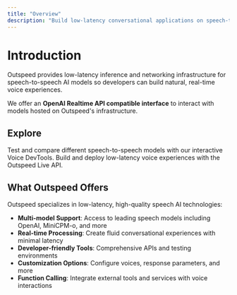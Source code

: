 ```yaml
---
title: "Overview"
description: "Build low-latency conversational applications on speech-to-speech models"
---
```


# Introduction

Outspeed provides low-latency inference and networking infrastructure for speech-to-speech AI models
so developers can build natural, real-time voice experiences.

We offer an **OpenAI Realtime API compatible interface** to interact with models hosted on Outspeed's infrastructure.

## Explore

<CardGroup cols={2}>
  <Card
    title="Voice DevTools"
    icon="microphone"
    href="/get-started/voice-devtools"
  >
    Test and compare different speech-to-speech models with our interactive Voice DevTools.
  </Card>
  <Card
    title="Live API"
    icon="bolt"
    href="/api-spec/live-api"
  >
    Build and deploy low-latency voice experiences with the Outspeed Live API.
  </Card>
</CardGroup>

## What Outspeed Offers

Outspeed specializes in low-latency, high-quality speech AI technologies:

- **Multi-model Support**: Access to leading speech models including OpenAI, MiniCPM-o, and more
- **Real-time Processing**: Create fluid conversational experiences with minimal latency
- **Developer-friendly Tools**: Comprehensive APIs and testing environments
- **Customization Options**: Configure voices, response parameters, and more
- **Function Calling**: Integrate external tools and services with voice interactions
